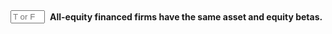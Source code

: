 ::: {.question-block}

<form onsubmit="event.preventDefault(); checkAnswerBox('module4_tf_q84','T')" style="display: flex; align-items: center; gap: 8px;">
<input type="text" id="module4_tf_q84" name="module4_tf_q84" maxlength="1" placeholder="T or F" style="width: 55px;" data-correct-answer="T" /> 
<label for="module4_tf_q84"><strong>All-equity financed firms have the same asset and equity betas.</strong></label>
</form>

<div id="feedback-module4_tf_q84" class="feedback" data-status="" style="display:none;">
The sentence is TRUE. Without debt, equity beta equals asset beta.
</div>

:::